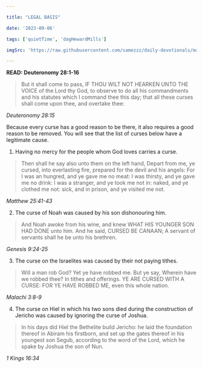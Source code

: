 ```yaml
---

title: "LEGAL BASIS"

date: '2023-09-06'

tags: ['quietTime', 'dagHewardMills']

imgSrc: 'https://raw.githubusercontent.com/samezzz/daily-devotionals/main/images/evangelist-dag.jpg'

---
```


**READ: Deuteronomy 28:1-16**

>But it shall come to pass, IF THOU WILT NOT HEARKEN UNTO THE VOICE of the Lord thy God, to observe to do all his commandments and his statutes which I command thee this day; that all these curses shall come upon thee, and overtake thee:

*Deuteronomy 28:15*

Because every curse has a good reason to be there, it also requires a good reason to be removed. You will see that the list of curses below have a legitimate cause.

1. Having no mercy for the people whom God loves carries a curse.

>Then shall he say also unto them on the left hand, Depart from me, ye cursed, into everlasting fire, prepared for the devil and his angels: For I was an hungred, and ye gave me no meat: I was thirsty, and ye gave me no drink: I was a stranger, and ye took me not in: naked, and ye clothed me not: sick, and in prison, and ye visited me not.

*Matthew 25:41-43*

2. The curse of Noah was caused by his son dishonouring him.

>And Noah awoke from his wine, and knew WHAT HIS YOUNGER SON HAD DONE unto him. And he said, CURSED BE CANAAN; A servant of servants shall he be unto his brethren.

*Genesis 9:24-25*

3. The curse on the Israelites was caused by their not paying tithes.

>Will a man rob God? Yet ye have robbed me. But ye say, Wherein have we robbed thee? In tithes and offerings. YE ARE CURSED WITH A CURSE: FOR YE HAVE ROBBED ME, even this whole nation.

*Malachi 3:8-9*

4. The curse on Hiel in which his two sons died during the construction of Jericho was caused by ignoring the curse of Joshua.

>In his days did Hiel the Bethelite build Jericho: he laid the foundation thereof in Abiram his firstborn, and set up the gates thereof in his youngest son Segub, according to the word of the Lord, which he spake by Joshua the son of Nun.

*1 Kings 16:34*
